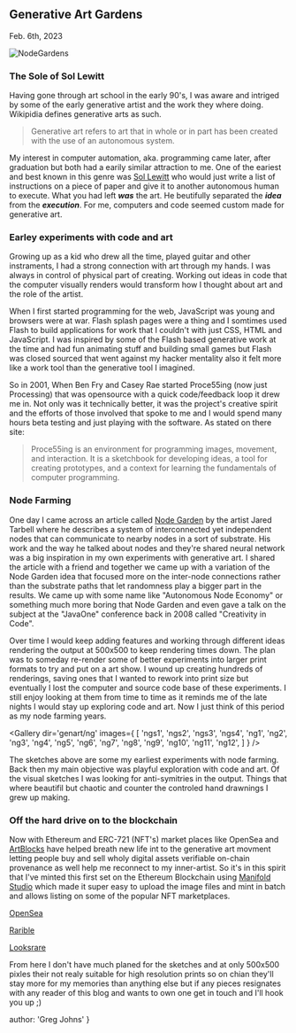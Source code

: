 
## Generative Art Gardens
<time>Feb. 6th, 2023</time>

![NodeGardens](../../genart/ng/nodegardens.jpg)

### The Sole of Sol Lewitt
Having gone through art school in the early 90's, I was aware and intriged by some of the early generative artist and the work they where doing. Wikipidia defines generative arts as such.

> Generative art refers to art that in whole or in part has been created with the use of an autonomous system.

My interest in computer automation, aka. programming came later, after graduation but both had a earily similar attraction to me. One of the eariest and best known in this genre was [Sol Lewitt](https://en.wikipedia.org/wiki/Sol_LeWitt) who would just write a list of instructions on a piece of paper and give it to another autonomous human to execute. What you had left ***was*** the art. He beutifully separated the ***idea*** from the ***execution***. For me, computers and code seemed custom made for generative art. 

### Earley experiments with code and art

Growing up as a kid who drew all the time, played guitar and other instraments, I had a strong connection with art through my hands. I was always in control of physical part of creating. Working out ideas in code that the computer visually renders would transform how I thought about art and the role of the artist.

When I first started programming for the web, JavaScript was young and browsers were at war. Flash splash pages were a thing and I somtimes used Flash to build applications for work that I couldn't with just CSS, HTML and JavaScript. I was inspired by some of the Flash based generative work at the time and had fun animating stuff and building small games but Flash was closed sourced that went against my hacker mentality also it felt more like a work tool than the generative tool I imagined.

So in 2001, When Ben Fry and Casey Rae started Proce55ing (now just Processing) that was opensource with a quick code/feedback loop it drew me in. Not only was it technically better, it was the project's creative spirit and the efforts of those involved that spoke to me and I would spend many hours beta testing and just playing with the software. As stated on there site: 

> Proce55ing is an environment for programming images, movement, and interaction. It is a sketchbook for developing ideas, a tool for creating prototypes, and a context for learning the fundamentals of computer programming.

### Node Farming

One day I came across an article called [Node Garden](http://www.complexification.net/gallery/machines/nodeGarden/) by the artist Jared Tarbell where he describes a system of interconnected yet independent nodes that can communicate to nearby nodes in a sort of substrate. His work and the way he talked about nodes and they're shared neural network was a big inspiration in my own experiments with generative art. I shared the article with a friend and together we came up with a variation of the Node Garden idea that focused more on the inter-node connections rather than the substrate paths that let randomness play a bigger part in the results. We came up with some name like "Autonomous Node Economy" or something much more boring that Node Garden and even gave a talk on the subject at the "JavaOne" conference back in 2008 called "Creativity in Code".

Over time I would keep adding features and working through different ideas rendering the output at 500x500 to keep rendering times down. The plan was to someday re-render some of better experiments into larger print formats to try and put on a art show. I wound up creating hundreds of renderings, saving ones that I wanted to rework into print size but eventually I lost the computer and source code base of these experiments. I still enjoy looking at them from time to time as it reminds me of the late nights I would stay up exploring code and art. Now I just think of this period as my node farming years.

<Gallery dir='genart/ng' images={
  [
    'ngs1',
    'ngs2',
    'ngs3',
    'ngs4',
    'ng1',
    'ng2',
    'ng3',
    'ng4',
    'ng5',
    'ng6',
    'ng7',
    'ng8',
    'ng9',
    'ng10',
    'ng11',
    'ng12',
  ]
} />

The sketches above are some my earliest experiments with node farming. Back then my main objective was playful exploration with code and art. Of the visual sketches I was looking for anti-symitries in the output. Things that where beautifil but chaotic and counter the controled hand drawnings I grew up making.

### Off the hard drive on to the blockchain

Now with Ethereum and ERC-721 (NFT's) market places like OpenSea and [ArtBlocks](https://www.artblocks.io/) have helped breath new life int to the generative art movment letting people buy and sell wholy digital assets verifiable on-chain provenance as well help me reconnect to my inner-artist. So it's in this spirit that I've minted this first set on the Ethereum Blockchain using [Manifold Studio](https://studio.manifold.xyz/home) which made it super easy to upload the image files and mint in batch and allows listing on some of the popular NFT marketplaces.

[OpenSea](https://opensea.io/collection/node-gardens)

[Rarible](https://rarible.com/collection/0x3f007ef38b77205c681d764ab913a09bae8d0e7f/items)

[Looksrare](https://looksrare.org/collections/0x3f007ef38B77205c681d764AB913A09bAE8d0e7F)


From here I don't have much planed for the sketches and at only 500x500 pixles their not realy suitable for high resolution prints so on chian they'll stay more for my memories than anything else but if any pieces resignates with any reader of this blog and wants to own one get in touch and I'll hook you up ;)

  author: 'Greg Johns'
}

